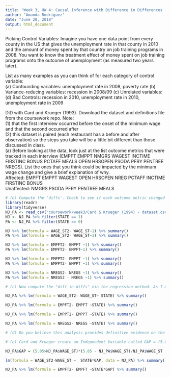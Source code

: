```yaml
---
title: 'Week 3, HW 4: Causal Inference with Difference in Differences (DiD)'
author: "Amanda Rodriguez"
date: "June 28, 2018"
output: html_document
---
```

Picking Control Variables: Imagine you have one data point from every county in the US that gives the unemployment rate in that county in 2010 and the amount of money spent by that country on job training programs in 2008. You want to know the treatment effect of money spent on job training programs onto the outcome of unemployment (as measured two years later).  

List as many examples as you can think of for each category of control variable:  
(a) Confounding variables: unemployment rate in 2008, poverty rate
(b) Variance-reducing variables: recession in 2008/09
(c) Unrelated variables: 
(d) Bad Controls: recession in 2010, unemployment rate in 2010, unemployment rate in 2009

DiD with Card and Krueger (1993). Download the dataset and definitions file from the coursework repo. 
Note:  
(1) that the first interview occurred before the onset of the minimum wage and that the second occurred after  
(2) this dataset is paired (each restaurant has a before and after observation) so the steps you take will be a little bit different than those discussed in class.  
  (a) Before looking at the data, look just at the list outcome metrics that were tracked in each interview (EMPFT EMPPT NMGRS WAGEST INCTIME FIRSTINC BONUS PCTAFF MEALS OPEN HRSOPEN PSODA PFRY PENTREE NREGS). List the ones that you think could be impacted by the minimum wage change and give a brief explanation of why.  
  Affected: EMPFT EMPPT WAGEST OPEN HRSOPEN NREG PCTAFF INCTIME FIRSTINC BONUS  
  Unaffected: NMGRS PSODA PFRY PENTREE MEALS 

```r
# (b) Compute the 'diffs'. Check to see if each outcome metric changed in a statistically significant way between the two interviews. Do this analysis separately for PA and NJ. 
library(readr)
library(tidyverse)
NJ_PA <- read_csv("coursework/week3/Card & Krueger (1994) - dataset.csv")
NJ <- NJ_PA %>% filter(STATE == 1) 
PA <- NJ_PA %>% filter(STATE == 0) 

NJ %>% lm(formula = WAGE_ST2- WAGE_ST~1) %>% summary()
PA %>% lm(formula = WAGE_ST2- WAGE_ST~1) %>% summary()

NJ %>% lm(formula = EMPFT2- EMPFT ~1) %>% summary()
PA %>% lm(formula = EMPFT2- EMPFT~1) %>% summary()

NJ %>% lm(formula = EMPPT2- EMPPT ~1) %>% summary()
PA %>% lm(formula = EMPPT2- EMPPT ~1) %>% summary()

NJ %>% lm(formula = NREGS2- NREGS ~1) %>% summary()
PA %>% lm(formula = NREGS2 - NREGS ~1) %>% summary()

```

```r
# (c) Now compute the "diff-in-diffs" via the regression method. As I mentioned previously, this step will be a little different because the data is paired.

NJ_PA %>% lm(formula = WAGE_ST2- WAGE_ST~ STATE) %>% summary()

NJ_PA %>% lm(formula = EMPFT2- EMPFT ~STATE) %>% summary()

NJ_PA %>% lm(formula = EMPPT2- EMPPT ~STATE) %>% summary()

NJ_PA %>% lm(formula = NREGS2- NREGS ~STATE) %>% summary()
```

```r
# (d) Do you believe this analysis provides definitive evidence on the impact of the minimum wage on employment? Can you imagine a scenario that would lead to this type of estimation giving biased results? 
```

```r
# (e) Card and Krueger create an Independent Variable called GAP = (5.05Wpre)/Wpre, this is the percentage wage increase that New Jersey restaurants needed in order to meet the minimum wage. Use the variable WAGEST (from before the interview) to create this variable. How might restaurants with very large or small values of this variable differ in their response to the minimum wage. Why do you think this variable is interesting? Run any other interesting analysis you can think of using this variable.

NJ_PA$GAP = (5.05>NJ_PA$WAGE_ST)*(5.05 - NJ_PA$WAGE_ST)/NJ_PA$WAGE_ST

lm(formula = WAGE_ST2-WAGE_ST ~  STATE*GAP, data = NJ_PA) %>% summary()

NJ_PA %>% lm(formula = EMPFT2- EMPFT ~STATE*GAP) %>% summary()

```

